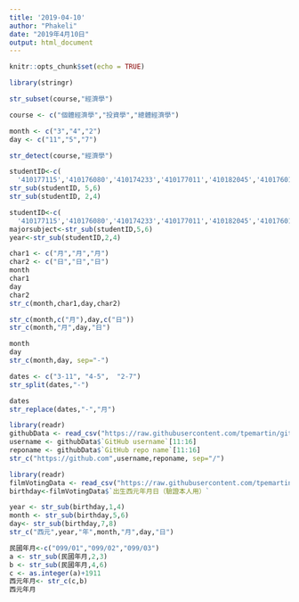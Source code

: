 ```yaml
---
title: '2019-04-10'
author: "Phakeli"
date: "2019年4月10日"
output: html_document
---
```


```r
knitr::opts_chunk$set(echo = TRUE)
```


```r
library(stringr)
```
```r
str_subset(course,"經濟學")
```


```r
course <- c("個體經濟學","投資學","總體經濟學")

```


```r
month <- c("3","4","2")
day <- c("11","5","7")
```


```r
str_detect(course,"經濟學")
```
```r
studentID<-c(
  '410177115','410176080','410174233','410177011','410182045','410176014')
str_sub(studentID, 5,6)
str_sub(studentID, 2,4)
```

```r
studentID<-c(
  '410177115','410176080','410174233','410177011','410182045','410176014')
majorsubject<-str_sub(studentID,5,6)
year<-str_sub(studentID,2,4)
```

```r
char1 <- c("月","月","月")
char2 <- c("日","日","日")
month
char1
day 
char2
str_c(month,char1,day,char2)
```

```r
str_c(month,c("月"),day,c("日"))
str_c(month,"月",day,"日")
```
```r
month
day
str_c(month,day, sep="-")
```
```r
dates <- c("3-11", "4-5",  "2-7")
str_split(dates,"-")
```

```r
dates
str_replace(dates,"-","月")
```

```r
library(readr)
githubData <- read_csv("https://raw.githubusercontent.com/tpemartin/github-data/master/githubData.csv")
username <- githubData$`GitHub username`[11:16]
reponame <- githubData$`GitHub repo name`[11:16]
str_c("https://github.com",username,reponame, sep="/")
```
```r
library(readr)
filmVotingData <- read_csv("https://raw.githubusercontent.com/tpemartin/github-data/master/%E7%AC%AC%E4%B8%89%E5%B1%86%E7%B6%93%E6%BF%9F%E6%92%AD%E5%AE%A2%E7%AB%B6%E8%B3%BD%E5%8F%83%E8%B3%BD%E4%BD%9C%E5%93%81%E6%8A%95%E7%A5%A8%E7%B5%90%E6%9E%9C%E6%A8%A3%E6%9C%AC%20-%20Sheet1.csv")
birthday<-filmVotingData$`出生西元年月日（驗證本人用）`
```
```r
year <- str_sub(birthday,1,4)
month <- str_sub(birthday,5,6)
day<- str_sub(birthday,7,8)
str_c("西元",year,"年",month,"月",day,"日")
```
```r
民國年月<-c("099/01","099/02","099/03")
a <- str_sub(民國年月,2,3)
b <- str_sub(民國年月,4,6)
c <- as.integer(a)+1911
西元年月<- str_c(c,b)
西元年月
```

